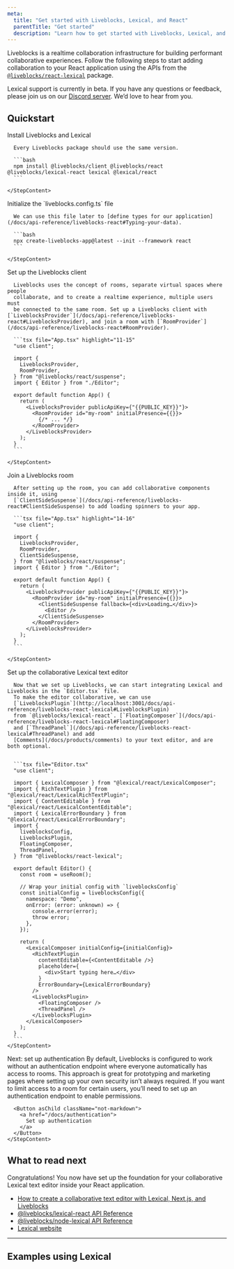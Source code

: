 ```yaml
---
meta:
  title: "Get started with Liveblocks, Lexical, and React"
  parentTitle: "Get started"
  description: "Learn how to get started with Liveblocks, Lexical, and React."
---
```


Liveblocks is a realtime collaboration infrastructure for building performant
collaborative experiences. Follow the following steps to start adding
collaboration to your React application using the APIs from the
[`@liveblocks/react-lexical`](/docs/api-reference/liveblocks-react-lexicals)
package.

<Banner title="Public beta">

Lexical support is currently in beta. If you have any questions or feedback,
please join us on our [Discord server](https://liveblocks.io/discord). We’d love
to hear from you.

</Banner>

## Quickstart

<Steps>
  <Step>
    <StepTitle>Install Liveblocks and Lexical</StepTitle>
    <StepContent>

      Every Liveblocks package should use the same version.

      ```bash
      npm install @liveblocks/client @liveblocks/react @liveblocks/lexical-react lexical @lexical/react
      ```

    </StepContent>

  </Step>
  <Step>
    <StepTitle>Initialize the `liveblocks.config.ts` file</StepTitle>
    <StepContent>

      We can use this file later to [define types for our application](/docs/api-reference/liveblocks-react#Typing-your-data).

      ```bash
      npx create-liveblocks-app@latest --init --framework react
      ```

    </StepContent>

  </Step>

  <Step>
    <StepTitle>Set up the Liveblocks client</StepTitle>
    <StepContent>

      Liveblocks uses the concept of rooms, separate virtual spaces where people
      collaborate, and to create a realtime experience, multiple users must
      be connected to the same room. Set up a Liveblocks client with [`LiveblocksProvider`](/docs/api-reference/liveblocks-react#LiveblocksProvider), and join a room with [`RoomProvider`](/docs/api-reference/liveblocks-react#RoomProvider).

      ```tsx file="App.tsx" highlight="11-15"
      "use client";

      import {
        LiveblocksProvider,
        RoomProvider,
      } from "@liveblocks/react/suspense";
      import { Editor } from "./Editor";

      export default function App() {
        return (
          <LiveblocksProvider publicApiKey={"{{PUBLIC_KEY}}"}>
            <RoomProvider id="my-room" initialPresence={{}}>
              {/* ... */}
            </RoomProvider>
          </LiveblocksProvider>
        );
      }
      ```

    </StepContent>

  </Step>
  <Step>
    <StepTitle>Join a Liveblocks room</StepTitle>
    <StepContent>

      After setting up the room, you can add collaborative components inside it, using
      [`ClientSideSuspense`](/docs/api-reference/liveblocks-react#ClientSideSuspense) to add loading spinners to your app.

      ```tsx file="App.tsx" highlight="14-16"
      "use client";

      import {
        LiveblocksProvider,
        RoomProvider,
        ClientSideSuspense,
      } from "@liveblocks/react/suspense";
      import { Editor } from "./Editor";

      export default function App() {
        return (
          <LiveblocksProvider publicApiKey={"{{PUBLIC_KEY}}"}>
            <RoomProvider id="my-room" initialPresence={{}}>
              <ClientSideSuspense fallback={<div>Loading…</div>}>
                <Editor />
              </ClientSideSuspense>
            </RoomProvider>
          </LiveblocksProvider>
        );
      }
      ```

    </StepContent>

  </Step>
  <Step>
    <StepTitle>Set up the collaborative Lexical text editor</StepTitle>
    <StepContent>

      Now that we set up Liveblocks, we can start integrating Lexical and Liveblocks in the `Editor.tsx` file.
      To make the editor collaborative, we can use
      [`LiveblocksPlugin`](http://localhost:3001/docs/api-reference/liveblocks-react-lexical#LiveblocksPlugin)
      from `@liveblocks/lexical-react`. [`FloatingComposer`](/docs/api-reference/liveblocks-react-lexical#FloatingComposer)
      and [`ThreadPanel`](/docs/api-reference/liveblocks-react-lexical#ThreadPanel) and add
      [Comments](/docs/products/comments) to your text editor, and are both optional.


      ```tsx file="Editor.tsx"
      "use client";

      import { LexicalComposer } from "@lexical/react/LexicalComposer";
      import { RichTextPlugin } from "@lexical/react/LexicalRichTextPlugin";
      import { ContentEditable } from "@lexical/react/LexicalContentEditable";
      import { LexicalErrorBoundary } from "@lexical/react/LexicalErrorBoundary";
      import {
        liveblocksConfig,
        LiveblocksPlugin,
        FloatingComposer,
        ThreadPanel,
      } from "@liveblocks/react-lexical";

      export default Editor() {
        const room = useRoom();

        // Wrap your initial config with `liveblocksConfig`
        const initialConfig = liveblocksConfig({
          namespace: "Demo",
          onError: (error: unknown) => {
            console.error(error);
            throw error;
          },
        });

        return (
          <LexicalComposer initialConfig={initialConfig}>
            <RichTextPlugin
              contentEditable={<ContentEditable />}
              placeholder={
                <div>Start typing here…</div>
              }
              ErrorBoundary={LexicalErrorBoundary}
            />
            <LiveblocksPlugin>
              <FloatingComposer />
              <ThreadPanel />
            </LiveblocksPlugin>
          </LexicalComposer>
        );
      }
      ```
    </StepContent>

  </Step>

  <Step lastStep>
    <StepTitle>Next: set up authentication</StepTitle>
    <StepContent>
      By default, Liveblocks is configured to work without an authentication endpoint
      where everyone automatically has access to rooms. This approach is great for
      prototyping and marketing pages where setting up your own security isn’t always
      required. If you want to limit access to a room for certain users, you’ll need
      to set up an authentication endpoint to enable permissions.

      <Button asChild className="not-markdown">
        <a href="/docs/authentication">
          Set up authentication
        </a>
      </Button>
    </StepContent>

  </Step>

</Steps>

## What to read next

Congratulations! You now have set up the foundation for your collaborative
Lexical text editor inside your React application.

- [How to create a collaborative text editor with Lexical, Next.js, and Liveblocks ](/docs/guides/how-to-create-a-collaborative-text-editor-with-lexical-yjs-nextjs-and-liveblocks#Create-live-avatars-with-Liveblocks-hooks)
- [@liveblocks/lexical-react API Reference](/docs/api-reference/liveblocks-lexical-react)
- [@liveblocks/node-lexical API Reference](/docs/api-reference/node-lexical)
- [Lexical website](https://lexical.dev/)

---

## Examples using Lexical

<ListGrid columns={2}>
  <ExampleCard
    example={{
      title: "Collaborative Text Editor",
      slug: "collaborative-text-editor/nextjs-lexical",
      image: "/images/examples/thumbnails/text-editor.jpg",
    }}
    technologies={["nextjs"]}
    openInNewWindow
  />
</ListGrid>
